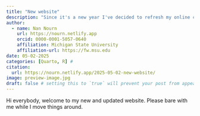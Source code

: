 ```yaml
---
title: "New website"
description: "Since it's a new year I've decided to refresh my online content."
author:
  - name: Nan Nourn
    url: https://nourn.netlify.app
    orcid: 0000-0001-5057-0640
    affiliation: Michigan State University
    affiliation-url: https://fw.msu.edu
date: 05-02-2025
categories: [Quarto, R] #
citation: 
  url: https://nourn.netlify.app/2025-05-02-new-website/
image: preview-image.jpg
draft: false # setting this to `true` will prevent your post from appearing on your listing page until you're ready!
---
```


Hi everybody, welcome to my new and updated website. Please bare with me while I move things around.